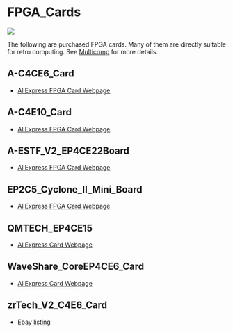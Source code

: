 = FPGA_Cards =

<img src="https://raw.githubusercontent.com/douggilliland/FPGA_Cards/master/FPGA_Cards-720.jpg"></img>

The following are purchased FPGA cards. Many of them are directly suitable for retro computing. See [https://github.com/douggilliland/MultiCompMulticomp Multicomp] for more details.

== A-C4CE6_Card ==

* [https://www.aliexpress.com/item/USB-Blaster-altera-fpga-board-altera-board-fpga-development-board-EP4CE6E22C8N-board-cyclone-IV-kit/32813061054.html?spm=2114.search0104.3.8.3329455fyLnGdW&ws_ab_test=searchweb0_0,searchweb201602_4_10065_10130_10068_10890_10547_319_10546_317_10548_10545_10696_453_10084_454_10083_10618_10307_537_536_10059_10884_10887_321_322_10103,searchweb201603_52,ppcSwitch_0&algo_expid=710df29a-e3ca-489a-94ef-7778ff459458-1&algo_pvid=710df29a-e3ca-489a-94ef-7778ff459458&transAbTest=ae803_3  AliExpress FPGA Card Webpage]

== A-C4E10_Card ==

* [https://www.aliexpress.com/item/usb-blaster-EP4CE10E22C8N-altera-fpga-board-altera-board-fpga-development-board-cyclone-IV-board/32813736111.html?spm=a2g0s.9042311.0.0.2f0f4c4d85I6EW AliExpress FPGA Card Webpage]

== A-ESTF_V2_EP4CE22Board ==

* [https://www.aliexpress.com/item/E22-core-bottom-board-fpga-development-board-cyclone-iv-board-EP4CE22F17C8N-altera-fpga-board-altera-board/32859908966.html?spm=2114.search0104.3.60.54a0455fElsvmW&ws_ab_test=searchweb0_0,searchweb201602_4_10065_10130_10068_10890_10547_319_10546_317_10548_10545_10696_453_10084_454_10083_10618_10307_537_536_10059_10884_10887_321_322_10103,searchweb201603_52,ppcSwitch_0&algo_expid=a276ebc6-3063-476e-be29-e462a6377577-9&algo_pvid=a276ebc6-3063-476e-be29-e462a6377577&transAbTest=ae803_3 AliExpress FPGA Card Webpage]

== EP2C5_Cyclone_II_Mini_Board ==

* [https://www.aliexpress.com/item/Drop-Ship-Wholesale-ALTERA-FPGA-CycloneII-EP2C5T144-Learning-Board-Mini-System-Development-Board-New-APR29/33012725261.html?spm=2114.search0104.3.28.10d4455fEsWiEC&ws_ab_test=searchweb0_0,searchweb201602_4_10065_10130_10068_10890_10547_319_10546_317_10548_10545_10696_453_10084_454_10083_10618_10307_537_536_10059_10884_10887_321_322_10103,searchweb201603_52,ppcSwitch_0&algo_expid=d185b0be-ba9d-4bdc-a62b-1b7edca60141-4&algo_pvid=d185b0be-ba9d-4bdc-a62b-1b7edca60141&transAbTest=ae803_3 AliExpress FPGA Card Webpage]

== QMTECH_EP4CE15 ==

* [https://www.aliexpress.com/item/QMTECH-Altera-Intel-FPGA-Core-Board-Cyclone-IV-CycloneIV-EP4CE15-SDRAM-Development-Board/32949281189.html?spm=2114.search0104.3.24.16ce7f11aFO5Ni&ws_ab_test=searchweb0_0,searchweb201602_4_10065_10130_10068_10890_10547_319_10546_317_10548_10545_10696_453_10084_454_10083_10618_10307_537_536_10059_10884_10887_321_322_10103,searchweb201603_52,ppcSwitch_0&algo_expid=72dd6b82-3ef5-498d-8c47-e71d5393170d-3&algo_pvid=72dd6b82-3ef5-498d-8c47-e71d5393170d&transAbTest=ae803_3 AliExpress Card Webpage]

== WaveShare_CoreEP4CE6_Card ==

* [https://www.aliexpress.com/item/CoreEP4CE6-EP4CE6E22C8N-EP4CE6-ALTERA-Cyclone-IV-CPLD-FPGA-Development-Core-Board-with-Full-IO-Expanders/709604488.html?spm=2114.search0104.3.1.70eb36f9SEHIXv&ws_ab_test=searchweb0_0,searchweb201602_4_10065_10130_10068_10890_10547_319_10546_317_10548_10545_10696_453_10084_454_10083_10618_10307_537_536_10059_10884_10887_321_322_10103,searchweb201603_52,ppcSwitch_0&algo_expid=2221f691-7fe4-475e-8530-48bb9adf3f21-0&algo_pvid=2221f691-7fe4-475e-8530-48bb9adf3f21&transAbTest=ae803_3 AliExpress Card Webpage]

== zrTech_V2_C4E6_Card ==

* [https://www.ebay.com/itm/New-2018-Altera-Cyclone-IV-FPGA-EP4CE6E22C8N-Development-Board-USB-V2-0-CPLD/163044282291?hash=item25f6324fb3:g:QlgAAOSwCGVX5KLz Ebay listing]
